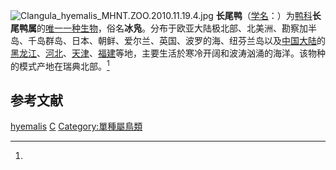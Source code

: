 {{noteTA
|1=zh-cn:鸭科; zh-tw:雁鴨科; 
}}
{{speciesbox
| name = 长尾鸭
| status = VU
| status_system = iucn3.1
| image = Clangula hyemalis Hokkaido17.jpg
| image_width = 250px
| image_caption = 公鳥，攝於[[北海道|北海道]]
| image2 = Clangula hyemalis -San Diego Zoo, California, USA -female-8a.jpg
| image2_width = 250px
| image2_caption = 母鳥，攝於[[加州|加州]][[聖地亞哥動物園|聖地亞哥動物園]]
| genus = Clangula
| species = hyemalis
| authority = ([[卡尔·林奈|Linnaeus]])<ref name='id1443'>{{cite web| url =http://www.bioinfo.cn/db05/BjdwSpecies.php?action=view&id=1443| title =长尾鸭| work =《中国动物物种编目数据库》| publisher =中国科学院微生物研究所| author =中国科学院动物研究所| accessdate =2009-04-04| deadurl =yes| archiveurl =https://web.archive.org/web/20160305013415/http://www.bioinfo.cn/db05/BjdwSpecies.php?action=view&id=1443| archivedate =2016-03-05}}</ref>
}}
[[File:Clangula_hyemalis_MHNT.ZOO.2010.11.19.4.jpg|thumb]]
'''长尾鸭'''（[[学名|学名]]：{{lang|la|''Clangula hyemalis''}}）为[[鸭科|鸭科]]'''长尾鸭属'''的[[单型|唯一一种生物]]，俗名'''冰凫'''。分布于欧亚大陆极北部、北美洲、勘察加半岛、千岛群岛、日本、朝鲜、爱尔兰、英国、波罗的海、纽芬兰岛以及[[中国大陆|中国大陆]]的[[黑龙江|黑龙江]]、[[河北|河北]]、[[天津|天津]]、[[福建|福建]]等地，主要生活於寒冷开阔和波涛汹涌的海洋。该物种的模式产地在瑞典北部。<ref name='id1443'/>

== 参考文献 ==
{{reflist}}
{{雁形目|A2.}}
{{Taxonbar|from=Q26597}}

[[Category:鸭科|hyemalis]]
[[Category:1758年描述的鳥類|C]]
[[Category:單種屬鳥類|Category:單種屬鳥類]]

{{Bird-stub}}